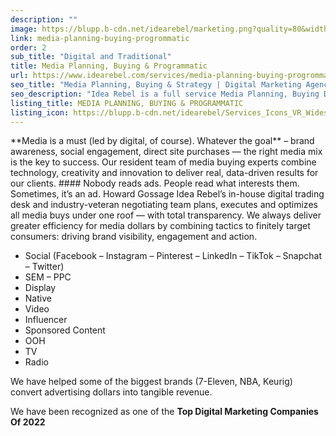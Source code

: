 ```yaml
---
description: ""
image: https://blupp.b-cdn.net/idearebel/marketing.png?quality=80&width=800
link: media-planning-buying-progrommatic
order: 2
sub_title: "Digital and Traditional"
title: Media Planning, Buying & Programmatic
url: https://www.idearebel.com/services/media-planning-buying-progrommatic/
seo_title: "Media Planning, Buying & Strategy | Digital Marketing Agency | Idea Rebel"
seo_description: "Idea Rebel is a full service Media Planning, Buying Digital Marketing Agency. Media strategies tailored for large brands"
listing_title: MEDIA PLANNING, BUYING & PROGRAMMATIC
listing_icon: https://blupp.b-cdn.net/idearebel/Services_Icons_VR_Widescreen-1.png?quality=80&width=800
---
```


<Column>
    **Media is a must (led by digital, of course). Whatever the goal** – brand awareness, social engagement, direct site purchases — the right media mix is the key to success. Our resident team of media buying experts combine technology, creativity and innovation to deliver real, data-driven results for our clients.
</Column>
<Column2>
    <Column>
        #### Nobody reads ads. People read what interests them. Sometimes, it’s an ad.
        <ParagraphGaramond>
            Howard Gossage
        </ParagraphGaramond>
    </Column>
    <Column>
       Idea Rebel’s in-house digital trading desk and industry-veteran negotiating team plans, executes and optimizes all media buys under one roof — with total transparency. We always deliver greater efficiency for media dollars by combining tactics to finitely target consumers: driving brand visibility, engagement and action.
    </Column>
</Column2>
<Column>
    
- Social (Facebook – Instagram – Pinterest – LinkedIn – TikTok – Snapchat – Twitter)
- SEM – PPC
- Display
- Native
- Video
- Influencer
- Sponsored Content
- OOH
- TV
- Radio

We have helped some of the biggest brands (7-Eleven, NBA, Keurig) convert advertising dollars into tangible revenue.

We have been recognized as one of the **Top Digital Marketing Companies Of 2022**
</Column>
